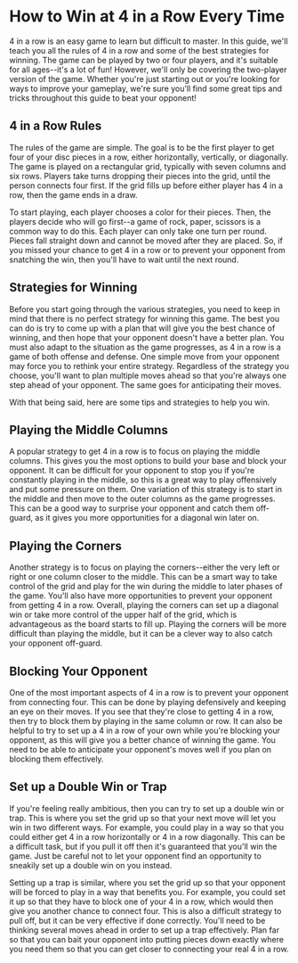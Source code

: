 # How to Win at 4 in a Row Every Time
4 in a row is an easy game to learn but difficult to master. In this guide, we'll teach you all the rules of 4 in a row and some of the best strategies for winning. The game can be played by two or four players, and it's suitable for all ages--it's a lot of fun! However, we'll only be covering the two-player version of the game. Whether you're just starting out or you're looking for ways to improve your gameplay, we're sure you'll find some great tips and tricks throughout this guide to beat your opponent!

## 4 in a Row Rules
The rules of the game are simple. The goal is to be the first player to get four of your disc pieces in a row, either horizontally, vertically, or diagonally. The game is played on a rectangular grid, typically with seven columns and six rows. Players take turns dropping their pieces into the grid, until the person connects four first. If the grid fills up before either player has 4 in a row, then the game ends in a draw.

To start playing, each player chooses a color for their pieces. Then, the players decide who will go first--a game of rock, paper, scissors is a common way to do this. Each player can only take one turn per round. Pieces fall straight down and cannot be moved after they are placed. So, if you missed your chance to get 4 in a row or to prevent your opponent from snatching the win, then you'll have to wait until the next round.

## Strategies for Winning
Before you start going through the various strategies, you need to keep in mind that there is no perfect strategy for winning this game. The best you can do is try to come up with a plan that will give you the best chance of winning, and then hope that your opponent doesn't have a better plan. You must also adapt to the situation as the game progresses, as 4 in a row is a game of both offense and defense. One simple move from your opponent may force you to rethink your entire strategy. Regardless of the strategy you choose, you'll want to plan multiple moves ahead so that you're always one step ahead of your opponent. The same goes for anticipating their moves.

With that being said, here are some tips and strategies to help you win.

## Playing the Middle Columns
A popular strategy to get 4 in a row is to focus on playing the middle columns. This gives you the most options to build your base and block your opponent. It can be difficult for your opponent to stop you if you're constantly playing in the middle, so this is a great way to play offensively and put some pressure on them. One variation of this strategy is to start in the middle and then move to the outer columns as the game progresses. This can be a good way to surprise your opponent and catch them off-guard, as it gives you more opportunities for a diagonal win later on.

## Playing the Corners
Another strategy is to focus on playing the corners--either the very left or right or one column closer to the middle. This can be a smart way to take control of the grid and play for the win during the middle to later phases of the game. You'll also have more opportunities to prevent your opponent from getting 4 in a row. Overall, playing the corners can set up a diagonal win or take more control of the upper half of the grid, which is advantageous as the board starts to fill up. Playing the corners will be more difficult than playing the middle, but it can be a clever way to also catch your opponent off-guard.

## Blocking Your Opponent
One of the most important aspects of 4 in a row is to prevent your opponent from connecting four. This can be done by playing defensively and keeping an eye on their moves. If you see that they're close to getting 4 in a row, then try to block them by playing in the same column or row. It can also be helpful to try to set up a 4 in a row of your own while you're blocking your opponent, as this will give you a better chance of winning the game. You need to be able to anticipate your opponent's moves well if you plan on blocking them effectively.

## Set up a Double Win or Trap
If you're feeling really ambitious, then you can try to set up a double win or trap. This is where you set the grid up so that your next move will let you win in two different ways. For example, you could play in a way so that you could either get 4 in a row horizontally or 4 in a row diagonally. This can be a difficult task, but if you pull it off then it's guaranteed that you'll win the game. Just be careful not to let your opponent find an opportunity to sneakily set up a double win on you instead.

Setting up a trap is similar, where you set the grid up so that your opponent will be forced to play in a way that benefits you. For example, you could set it up so that they have to block one of your 4 in a row, which would then give you another chance to connect four. This is also a difficult strategy to pull off, but it can be very effective if done correctly. You'll need to be thinking several moves ahead in order to set up a trap effectively. Plan far so that you can bait your opponent into putting pieces down exactly where you need them so that you can get closer to connecting your real 4 in a row.
